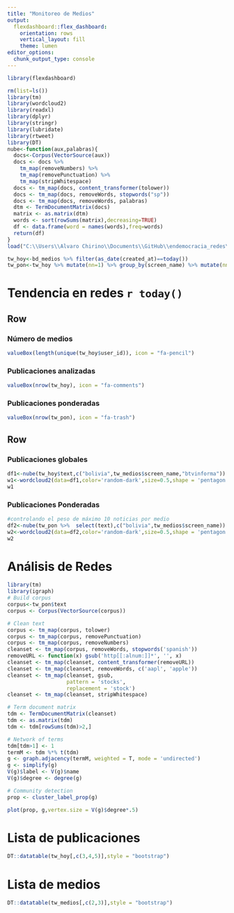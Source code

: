 ```yaml
---
title: "Monitoreo de Medios"
output: 
  flexdashboard::flex_dashboard:
    orientation: rows
    vertical_layout: fill
    theme: lumen
editor_options: 
  chunk_output_type: console
---
```


```r
library(flexdashboard)
```

```r
rm(list=ls())
library(tm)
library(wordcloud2)
library(readxl)
library(dplyr)
library(stringr)
library(lubridate)
library(rtweet)
library(DT)
nube<-function(aux,palabras){
  docs<-Corpus(VectorSource(aux))
  docs <- docs %>%
    tm_map(removeNumbers) %>%
    tm_map(removePunctuation) %>%
    tm_map(stripWhitespace)
  docs <- tm_map(docs, content_transformer(tolower))
  docs <- tm_map(docs, removeWords, stopwords("sp"))
  docs <- tm_map(docs, removeWords, palabras)
  dtm <- TermDocumentMatrix(docs) 
  matrix <- as.matrix(dtm) 
  words <- sort(rowSums(matrix),decreasing=TRUE) 
  df <- data.frame(word = names(words),freq=words)    
  return(df)
}
load("C:\\Users\\Alvaro Chirino\\Documents\\GitHub\\endemocracia_redes\\data\\medios.RData")

tw_hoy<-bd_medios %>% filter(as_date(created_at)==today())
tw_pon<-tw_hoy %>% mutate(nn=1) %>% group_by(screen_name) %>% mutate(nn=cumsum(nn)) %>% filter(nn<=10)
```


# Tendencia en redes ``r today()``

Row
-----------------------------------------------------------------------

### Número de medios

```r
valueBox(length(unique(tw_hoy$user_id)), icon = "fa-pencil")
```

### Publicaciones analizadas

```r
valueBox(nrow(tw_hoy), icon = "fa-comments")
```

### Publicaciones ponderadas

```r
valueBox(nrow(tw_pon), icon = "fa-trash")
```

Row
-----------------------------------------------------------------------

### Publicaciones globales

```r
df1<-nube(tw_hoy$text,c("bolivia",tw_medios$screen_name,"btvinforma"))
w1<-wordcloud2(data=df1,color='random-dark',size=0.5,shape = 'pentagon')
w1
```

### Publicaciones Ponderadas

```r
#controlando el peso de máximo 10 noticias por medio
df2<-nube(tw_pon %>%  select(text),c("bolivia",tw_medios$screen_name))
w2<-wordcloud2(data=df2,color='random-dark',size=0.5,shape = 'pentagon')
w2
```


# Análisis de Redes

```r
library(tm)
library(igraph)
# Build corpus
corpus<-tw_pon$text
corpus <- Corpus(VectorSource(corpus))

# Clean text
corpus <- tm_map(corpus, tolower)
corpus <- tm_map(corpus, removePunctuation)
corpus <- tm_map(corpus, removeNumbers)
cleanset <- tm_map(corpus, removeWords, stopwords('spanish'))
removeURL <- function(x) gsub('http[[:alnum:]]*', '', x)
cleanset <- tm_map(cleanset, content_transformer(removeURL))
cleanset <- tm_map(cleanset, removeWords, c('aapl', 'apple'))
cleanset <- tm_map(cleanset, gsub, 
                   pattern = 'stocks', 
                   replacement = 'stock')
cleanset <- tm_map(cleanset, stripWhitespace)

# Term document matrix
tdm <- TermDocumentMatrix(cleanset)
tdm <- as.matrix(tdm)
tdm <- tdm[rowSums(tdm)>2,]

# Network of terms
tdm[tdm>1] <- 1
termM <- tdm %*% t(tdm)
g <- graph.adjacency(termM, weighted = T, mode = 'undirected')
g <- simplify(g)
V(g)$label <- V(g)$name
V(g)$degree <- degree(g)

# Community detection
prop <- cluster_label_prop(g)

plot(prop, g,vertex.size = V(g)$degree*.5)
```


# Lista de publicaciones

```r
DT::datatable(tw_hoy[,c(3,4,5)],style = "bootstrap")
```

# Lista de medios

```r
DT::datatable(tw_medios[,c(2,3)],style = "bootstrap")
```
